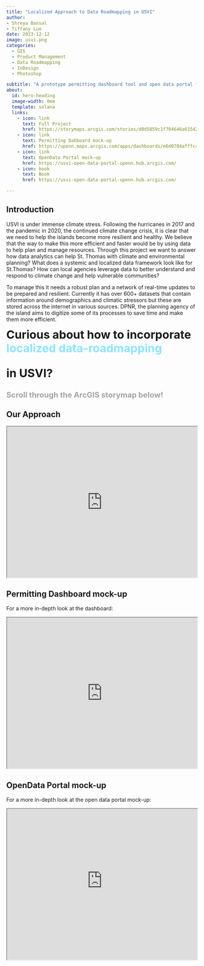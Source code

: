 ```yaml
---
title: "Localized Approach to Data Roadmapping in USVI"
author:
- Shreya Bansal
- Tiffany Luo
date: 2023-12-12
image: usvi.png
categories:
  - GIS
  - Product Management
  - Data Roadmapping
  - InDesign
  - Photoshop

subtitle: "A prototype permitting dashboard tool and open data portal for USVI."
about:
  id: hero-heading
  image-width: 0em
  template: solana
  links:
    - icon: link
      text: Full Project
      href: https://storymaps.arcgis.com/stories/d0d5859c1f704646a615d2ec74280769
    - icon: link
      text: Permitting Dahboard mock-up
      href: https://upenn.maps.arcgis.com/apps/dashboards/e6d0704afffc48a29f15d86ffbe70452
    - icon: link
      text: OpenData Portal mock-up
      href: https://usvi-open-data-portal-upenn.hub.arcgis.com/
    - icon: book
      text: Book
      href: https://usvi-open-data-portal-upenn.hub.arcgis.com/

---
```


:::{#hero-heading}
:::

## Introduction

USVI is under immense climate stress. Following the hurricanes in 2017 and the pandemic in 2020, the continued climate change crisis, it is clear that we need to help the islands become more resilient and healthy. We believe that the way to make this more efficient and faster would be by using data to help plan and manage resources.
Through this project we want to answer how data analytics can help St. Thomas with climate and environmental planning? What does a systemic and localized data framework look like for St.Thomas? How can local agencies leverage data to better understand and respond to climate change and help vulnerable communities?

To manage this it needs a robust plan and a network of real-time updates to be prepared and resilient. Currently it has over 600+ datasets that contain information around demographics and climatic stressors but these are stored across the internet in various sources. DPNR, the planning agency of the island aims to digitize some of its processes to save time and make them more efficient.

<div style="font-size: 30px; line-height: 1.2; font-weight: bold;">
Curious about how to incorporate <div style="color: #8DE4FF;">localized data-roadmapping</div> in USVI? 
</div>

<div style="font-size: 20px; line-height: 1; color: #A3A3A3;font-weight: bold;">
Scroll through the ArcGIS storymap below!
</div>


## Our Approach
:::{.column-screen-inset}
<iframe src="https://storymaps.arcgis.com/stories/d0d5859c1f704646a615d2ec74280769" width="100%" height="400px"></iframe>
:::


## Permitting Dashboard mock-up
For a more in-depth look at the dashboard:

<iframe src="https://upenn.maps.arcgis.com/apps/dashboards/e6d0704afffc48a29f15d86ffbe70452" width="100%" height="400px"></iframe>


## OpenData Portal mock-up
For a more in-depth look at the open data portal mock-up:

<iframe src="https://usvi-open-data-portal-upenn.hub.arcgis.com/" width="100%" height="400px"></iframe>